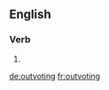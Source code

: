 ==English==

===Verb===
{{head|en}}

# {{present participle of|outvote}}

[[de:outvoting]]
[[fr:outvoting]]